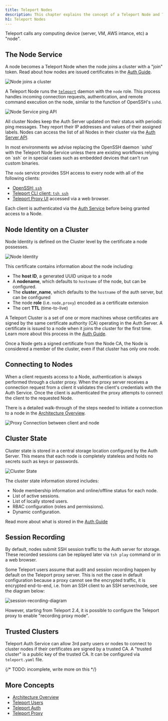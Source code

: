 ```yaml
---
title: Teleport Nodes
description: This chapter explains the concept of a Teleport Node and Teleport manages SSH and Kubernetes nodes.
h1: Teleport Nodes
---
```


Teleport calls any computing device (server, VM, AWS intance, etc) a "node".

## The Node Service

A node becomes a Teleport Node when the node joins a cluster with a
"join" token. Read about how nodes are issued certificates in the
[Auth Guide](authentication.mdx#issuing-node-certificates).

![Node joins a cluster](../../img/node_join.svg)

A Teleport Node runs the [`teleport`](../cli-docs.mdx#teleport) daemon with the
`node` role. This process handles incoming connection requests, authentication,
and remote command execution on the node, similar to the function of OpenSSH's
`sshd`.

![Node Service ping API](../../img/node_service_api.svg)

All cluster Nodes keep the Auth Server updated on their status with periodic
ping messages. They report their IP addresses and values of their assigned
labels. Nodes can access the list of all Nodes in their cluster via the
[Auth Server API](authentication.mdx#auth-api).

<Admonition type="tip" title="Tip">
In most environments we advise replacing the OpenSSH daemon `sshd`
with the Teleport Node Service unless there are existing workflows relying
on `ssh` or in special cases such as embedded devices that can't run
custom binaries.
</Admonition>

The `node` service provides SSH access to every node with all of the following clients:

* [OpenSSH: `ssh`](../admin-guide.mdx#using-teleport-with-openssh)
* [Teleport CLI client: `tsh ssh`](../cli-docs.mdx#tsh-ssh)
* [Teleport Proxy UI](proxy.mdx#web-to-ssh-proxy) accessed via a web browser.

Each client is authenticated via the [Auth Service](authentication.mdx#authentication-in-teleport) before being granted access to a Node.

## Node Identity on a Cluster

Node Identity is defined on the Cluster level by the certificate a node possesses.

![Node Identity](../../img/node_identity.svg)

This certificate contains information about the node including:

* The **host ID**, a generated UUID unique to a node
* A **nodename**, which defaults to `hostname` of the node, but can be configured.
* The **cluster_name**, which defaults to the `hostname` of the auth server, but can be configured
* The node **role** (i.e. `node,proxy`) encoded as a certificate extension
* The cert **TTL** (time-to-live)

A Teleport Cluster is a set of one or more machines whose certificates are signed
by the same certificate authority (CA) operating in the Auth Server. A
certificate is issued to a node when it joins the cluster for the first time.
Learn more about this process in the [Auth
Guide](authentication.mdx#authentication-in-teleport).

<Admonition type="warning" title="Single-Node Clusters are Clusters">
Once a Node gets a signed certificate from the Node CA, the Node is considered a member of the cluster, even if that cluster has only one node.
</Admonition>

## Connecting to Nodes

When a client requests access to a Node, authentication is always performed
through a cluster proxy. When the proxy server receives a connection request
from a client it validates the client's credentials with the Auth Service. Once
the client is authenticated the proxy attempts to connect the client to the
requested Node.

There is a detailed walk-through of the steps needed to initiate a connection to
a node in the [Architecture Overview](overview.mdx).

![Proxy Connection between client and node](../../img/proxy_client_connect.svg)

## Cluster State

Cluster state is stored in a central storage location configured by the Auth
Server. This means that each node is completely stateless and holds no secrets
such as keys or passwords.

![Cluster State](../../img/cluster_state.svg)

The cluster state information stored includes:

* Node membership information and online/offline status for each node.
* List of active sessions.
* List of locally stored users.
* RBAC configuration (roles and permissions).
* Dynamic configuration.

Read more about what is stored in the [Auth Guide](authentication.mdx#auth-state)

## Session Recording

By default, nodes submit SSH session traffic to the Auth server
for storage. These recorded sessions can be replayed later via `tsh play`
command or in a web browser.

Some Teleport users assume that audit and session recording happen by default
on the Teleport proxy server. This is not the case in default configuration
because a proxy cannot see the encrypted traffic, it is encrypted end-to-end,
i.e. from an SSH client to an SSH server/node, see the diagram below:

![session-recording-diagram](../../img/session-recording.svg)

However, starting from Teleport 2.4, it is possible to configure the
Teleport proxy to enable "recording proxy mode".

## Trusted Clusters

Teleport Auth Service can allow 3rd party users or nodes to connect to cluster
nodes if their certificates are signed by a trusted CA. A "trusted cluster" is
a public key of the trusted CA. It can be configured via `teleport.yaml` file.

{/* TODO: incomplete, write more on this */}

## More Concepts

* [Architecture Overview](overview.mdx)
* [Teleport Users](users.mdx)
* [Teleport Auth](authentication.mdx)
* [Teleport Proxy](proxy.mdx)
